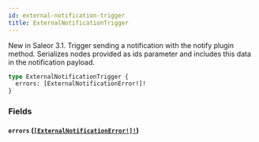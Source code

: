 ```yaml
---
id: external-notification-trigger
title: ExternalNotificationTrigger
---
```


New in Saleor 3.1. Trigger sending a notification with the notify plugin method. Serializes nodes provided as ids parameter and includes this data in the notification payload.

```graphql
type ExternalNotificationTrigger {
  errors: [ExternalNotificationError!]!
}
```

### Fields

#### `errors` ([`[ExternalNotificationError!]!`](/docs/developer/api-reference/objects/external-notification-error))
